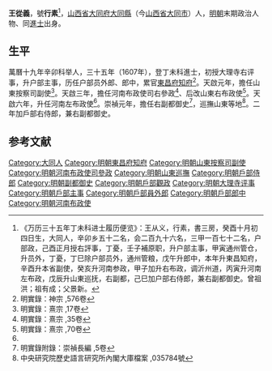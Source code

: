 '''王從義'''，號'''行素'''<ref>《万历三十五年丁未科进士履历便览》：王从义，行素，書三房，癸酉十月初四日生，大同人，辛卯乡五十二名，会二百九十六名，三甲一百七十二名，户部政，己酉正月授右評事，丁憂，壬子補原职，升户部主事，甲寅通州管仓，升员外，丁憂，丁巳除户部员外，通州管粮，戊午升郎中，本年升東昌知府，辛酉升本省副使，癸亥升河南参政，甲子加升右布政，调沂州道，丙寅升河南左布政，戊辰升山東巡抚，右副都，己巳加户部右侍郎，兼右副都御史。曾祖洪；祖有成；父景新。</ref>，[[山西省|山西省]][[大同府|大同府]][[大同縣|大同縣]]（今[[山西省|山西省]][[大同市|大同市]]）人，[[明朝|明朝]]末期政治人物、同[[進士|進士]]出身。

== 生平 ==
萬曆十九年辛卯科举人，三十五年（1607年），登丁未科進士，初授大理寺右评事，升户部主事，历任户部员外郎、郎中，累官[[東昌府|東昌府]][[知府|知府]]<ref>明實錄：神宗 ,576卷</ref>。天啟元年，擔任山東按察司副使<ref>明實錄：熹宗 ,17卷</ref>。天啟三年，擔任河南布政使司右參政<ref>明實錄：熹宗 ,35卷</ref>、后改山東右布政使<ref name="#1">明實錄：熹宗 ,70卷</ref>。天啟六年，升任河南左布政使<ref name="#1"/>。崇禎元年，擔任右副都御史<ref>明實錄附錄：崇禎長編 ,5卷</ref>，巡撫山東等地<ref>中央研究院歷史語言研究所內閣大庫檔案 ,035784號</ref>。二年加戶部右侍郎，兼右副都御史。

==参考文献==
{{reflist}}

{{start box}}
{{s-off}}
{{s-before|[[矯九高|矯九高]]}}
{{s-title|明朝東昌府知府|1619年－1621年}}
{{s-after|[[常任賢|常任賢]]}}
{{end box}}

{{萬曆三十五年丁未科殿試金榜}}
{{明朝人物小作品}}
{{Authority control}}

{{DEFAULTSORT:Wang王}}
[[Category:大同人|Category:大同人]]
[[Category:明朝東昌府知府|Category:明朝東昌府知府]]
[[Category:明朝山東按察司副使|Category:明朝山東按察司副使]]
[[Category:明朝河南布政使司參政|Category:明朝河南布政使司參政]]
[[Category:明朝山東巡撫|Category:明朝山東巡撫]]
[[Category:明朝戶部侍郎|Category:明朝戶部侍郎]]
[[Category:明朝副都御史|Category:明朝副都御史]]
[[Category:明朝戶部觀政|Category:明朝戶部觀政]]
[[Category:明朝大理寺评事|Category:明朝大理寺评事]]
[[Category:明朝戶部主事|Category:明朝戶部主事]]
[[Category:明朝戶部員外郎|Category:明朝戶部員外郎]]
[[Category:明朝戶部郎中|Category:明朝戶部郎中]]
[[Category:明朝河南布政使|Category:明朝河南布政使]]